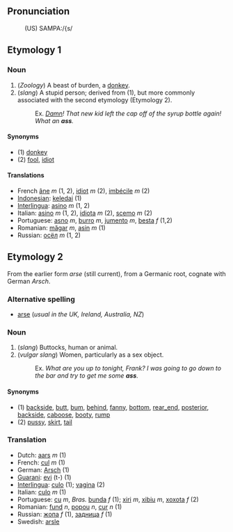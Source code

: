 ==Pronunciation==
:(US) SAMPA:/{s/

==Etymology 1==
===Noun===

# (''Zoology'') A beast of burden, a [[donkey]].
# (''slang'') A stupid person; derived from (1), but more commonly associated with the second etymology (Etymology 2).
#:Ex. ''[[Damn]]! That new kid left the cap off of the syrup bottle again!  What an '''ass'''.''

====Synonyms====
*(1) [[donkey]]
*(2) [[fool]], [[idiot]]

====Translations====
*French [[âne]] ''m'' (1, 2), [[idiot]] ''m'' (2), [[imbécile]] ''m'' (2)
*[[Indonesian]]: [[keledai]] (1)
*[[Interlingua]]: [[asino]] ''m'' (1, 2)
*Italian: [[asino]] ''m'' (1, 2), [[idiota]] ''m'' (2), [[scemo]] ''m'' (2)
*Portuguese: [[asno]] ''m'', [[burro]] ''m'', [[jumento]] ''m'', [[besta]] ''f'' (1,2)
*Romanian: [[măgar]] ''m'', [[asin]] ''m'' (1)
*Russian: [[осёл]] ''m'' (1, 2)

==Etymology 2==
From the earlier form ''arse'' (still current), from a Germanic root, cognate with German ''Arsch''. 

===Alternative spelling===
*[[arse]] (''usual in the UK, Ireland, Australia, NZ'')

===Noun===
# (''slang'') Buttocks, human or animal.
# (''vulgar slang'') Women, particularly as a sex object.
#:Ex. ''What are you up to tonight, Frank?  I was going to go down to the bar and try to get me some '''ass'''.''

====Synonyms====
*(1) [[backside]], [[butt]], [[bum]], [[behind]], [[fanny]], [[bottom]], [[rear_end]], [[posterior]], [[backside]], [[caboose]], [[booty]], [[rump]]
*(2) [[pussy]], [[skirt]], [[tail]]

===Translation===
*Dutch: [[aars]] ''m'' (1)
*French: [[cul]] ''m'' (1)
*German: [[Arsch]] (1)
*[[Guarani]]: [[evi]] (t-) (1)
*[[Interlingua]]: [[culo]] (1); [[vagina]] (2)
*Italian: [[culo]] ''m'' (1)
*Portuguese: [[cu]] ''m'', ''Bras.'' [[bunda]] ''f'' (1); [[xiri]] ''m'', [[xibiu]] ''m'', [[xoxota]] ''f'' (2)
*Romanian: [[fund]] ''n'', [[popou]] ''n'', [[cur]] ''n'' (1)
*Russian: [[жопа]] ''f'' (1), [[задница]] ''f'' (1)
*Swedish: [[arsle]]